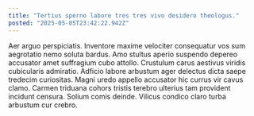 ```yaml
---
title: "Tertius sperno labore tres tres vivo desidero theologus."
posted: "2025-05-05T23:42:22.942Z"
---
```


Aer arguo perspiciatis. Inventore maxime velociter consequatur vos sum aegrotatio nemo soluta bardus. Amo stultus aperio suspendo depereo accusator amet suffragium cubo attollo.
Crustulum carus aestivus viridis cubicularis admiratio. Adficio labore arbustum ager delectus dicta saepe tredecim curiositas. Magni uredo appello accusator hic currus vir cavus clamo.
Carmen triduana cohors tristis terebro ulterius tam provident incidunt censura. Solium comis deinde. Vilicus condico claro turba arbustum cur crebro.
